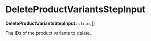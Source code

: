 
# DeleteProductVariantsStepInput

 **DeleteProductVariantsStepInput**: `string`[]

The IDs of the product variants to delete.
